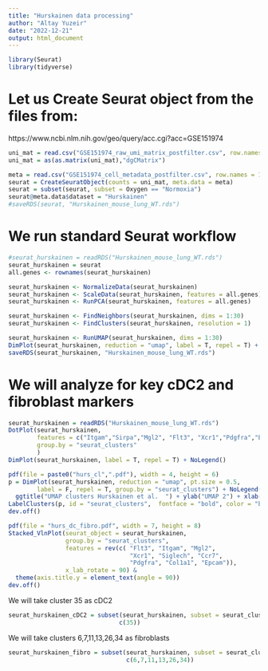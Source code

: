 ```yaml
---
title: "Hurskainen data processing"
author: "Altay Yuzeir"
date: "2022-12-21"
output: html_document
---
```



```r
library(Seurat)
library(tidyverse)
```

# Let us Create Seurat object from the files from:
https://www.ncbi.nlm.nih.gov/geo/query/acc.cgi?acc=GSE151974

```r
uni_mat = read.csv("GSE151974_raw_umi_matrix_postfilter.csv", row.names = 1)
uni_mat = as(as.matrix(uni_mat),"dgCMatrix")

meta = read.csv("GSE151974_cell_metadata_postfilter.csv", row.names = 1)
seurat = CreateSeuratObject(counts = uni_mat, meta.data = meta)
seurat = subset(seurat, subset = Oxygen == "Normoxia")
seurat@meta.data$dataset = "Hurskainen"
#saveRDS(seurat, "Hurskainen_mouse_lung_WT.rds")
```

# We run standard Seurat workflow
```r
#seurat_hurskainen = readRDS("Hurskainen_mouse_lung_WT.rds")
seurat_hurskainen = seurat
all.genes <- rownames(seurat_hurskainen)

seurat_hurskainen <- NormalizeData(seurat_hurskainen)
seurat_hurskainen <- ScaleData(seurat_hurskainen, features = all.genes)
seurat_hurskainen <- RunPCA(seurat_hurskainen, features = all.genes)

seurat_hurskainen <- FindNeighbors(seurat_hurskainen, dims = 1:30)
seurat_hurskainen <- FindClusters(seurat_hurskainen, resolution = 1)

seurat_hurskainen <- RunUMAP(seurat_hurskainen, dims = 1:30)
DimPlot(seurat_hurskainen, reduction = "umap", label = T, repel = T) + NoLegend()
saveRDS(seurat_hurskainen, "Hurskainen_mouse_lung_WT.rds")

```

# We will analyze for key cDC2 and fibroblast markers
```r
seurat_hurskainen = readRDS("Hurskainen_mouse_lung_WT.rds")
DotPlot(seurat_hurskainen, 
        features = c("Itgam","Sirpa","Mgl2", "Flt3", "Xcr1","Pdgfra","Epcam","Itgae"),
        group.by = "seurat_clusters"
        )
DimPlot(seurat_hurskainen, label = T, repel = T) + NoLegend()
```

```r
pdf(file = paste0("hurs_cl",".pdf"), width = 4, height = 6)
p = DimPlot(seurat_hurskainen, reduction = "umap", pt.size = 0.5, 
        label = F, repel = T, group.by = "seurat_clusters") + NoLegend() +
  ggtitle("UMAP clusters Hurskainen et al.  ") + ylab("UMAP 2") + xlab("UMAP 1")
LabelClusters(p, id = "seurat_clusters",  fontface = "bold", color = "black")
dev.off()
```

```r
pdf(file = "hurs_dc_fibro.pdf", width = 7, height = 8)
Stacked_VlnPlot(seurat_object = seurat_hurskainen, 
                group.by = "seurat_clusters",
                features = rev(c( "Flt3", "Itgam", "Mgl2", 
                                  "Xcr1", "Siglech", "Ccr7", 
                                  "Pdgfra", "Col1a1", "Epcam")),
                x_lab_rotate = 90) & 
  theme(axis.title.y = element_text(angle = 90))
dev.off()
```

We will take cluster 35 as cDC2
```r
seurat_hurskainen_cDC2 = subset(seurat_hurskainen, subset = seurat_clusters %in%
                               c(35))

```

We will take clusters 6,7,11,13,26,34 as fibroblasts 
```r
seurat_hurskainen_fibro = subset(seurat_hurskainen, subset = seurat_clusters %in%
                                 c(6,7,11,13,26,34))
```
